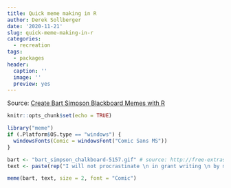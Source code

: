 ```yaml
---
title: Quick meme making in R
author: Derek Sollberger
date: '2020-11-21'
slug: quick-meme-making-in-r
categories:
  - recreation
tags:
  - packages
header:
  caption: ''
  image: ''
  preview: yes
---
```


Source:  [Create Bart Simpson Blackboard Memes with R](https://blog.ephorie.de/create-bart-simpson-blackboard-memes-with-r)

```r
knitr::opts_chunk$set(echo = TRUE)

library("meme")
if (.Platform$OS.type == "windows") {
  windowsFonts(Comic = windowsFont("Comic Sans MS"))
}
```

```r
bart <- "bart_simpson_chalkboard-5157.gif" # source: http://free-extras.com/images/bart_simpson_chalkboard-5157.htm
text <- paste(rep("I will not procrastinate \n in grant writing \n by making memes in R instead", 2), collapse = "\n")
```

```r
meme(bart, text, size = 2, font = "Comic")
```